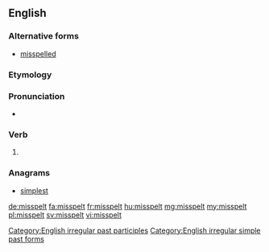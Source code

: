 ==English==

===Alternative forms===
* [[misspelled]] {{qualifier|US|Canadian}}

===Etymology===
{{prefix|mis|spelt|lang=en}}

===Pronunciation===
* {{IPA|/ˈmɪspɛlt/|lang=en}}

===Verb===
{{head|en|verb form}}

# {{en-past of|misspell}}

===Anagrams===
* [[simplest#English|simplest]]

[[Category:English irregular past participles]]
[[Category:English irregular simple past forms]]

[[de:misspelt]]
[[fa:misspelt]]
[[fr:misspelt]]
[[hu:misspelt]]
[[mg:misspelt]]
[[my:misspelt]]
[[pl:misspelt]]
[[sv:misspelt]]
[[vi:misspelt]]